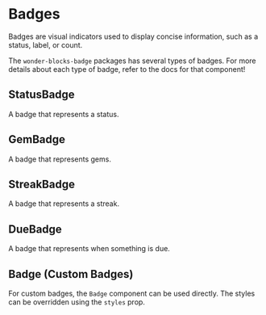 
<Meta
    title="Packages / Badge / Overview"
/>

# Badges

Badges are visual indicators used to display concise information, such as a
status, label, or count.

The `wonder-blocks-badge` packages has several types of badges. For more details
about each type of badge, refer to the docs for that component!

## StatusBadge

A badge that represents a status.

<Canvas of={StatusBadgeStories.Kinds} />

## GemBadge

A badge that represents gems.

<Canvas of={GemBadgeStories.Default} />

## StreakBadge

A badge that represents a streak.

<Canvas of={StreakBadgeStories.Default} />

## DueBadge

A badge that represents when something is due.

<Canvas of={DueBadgeStories.Default} />

## Badge (Custom Badges)

For custom badges, the `Badge` component can be used directly. The styles can be
overridden using the `styles` prop.

<Canvas of={BadgeStories.Default} />